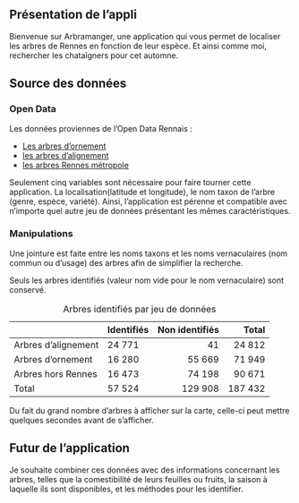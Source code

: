 
## Présentation de l'appli

Bienvenue sur Arbramanger, une application qui vous permet de localiser les arbres de Rennes en fonction de leur espèce. Et ainsi comme moi, rechercher les chataîgners pour cet automne.

## Source des données

### Open Data

Les données proviennes de l'Open Data Rennais : 

- [Les arbres d'ornement](https://data.rennesmetropole.fr/explore/dataset/arbres-dornement-rennes/information/)
- [les arbres d'alignement](https://data.rennesmetropole.fr/explore/dataset/arbres-d-alignement-rennes/information/)
- [les arbres Rennes métropole](https://data.rennesmetropole.fr/explore/dataset/arbre_hors_rennes/information/)

Seulement cinq variables sont nécessaire pour faire tourner cette application. La localisation(latitude et longitude), le nom taxon de l'arbre (genre, espèce, variété).
Ainsi, l'application est pérenne et compatible avec n'importe quel autre jeu de données présentant les mêmes caractéristiques.

### Manipulations

Une jointure est faite entre les noms taxons et les noms vernaculaires (nom commun ou d'usage) des arbres afin de simplifier la recherche.

Seuls les arbres identifiés (valeur nom vide pour le nom vernaculaire) sont conservé.

Table: Arbres identifiés par jeu de données

|                    |Identifiés | Non identifiés|   Total|
|:-------------------|:----------|--------------:|-------:|
|Arbres d'alignement |24 771     |             41|  24 812|
|Arbres d'ornement   |16 280     |         55 669|  71 949|
|Arbres hors Rennes  |16 473     |         74 198|  90 671|
|Total               |57 524     |        129 908| 187 432|

Du fait du grand nombre d'arbres à afficher sur la carte, celle-ci peut mettre quelques secondes avant de s'afficher. 


## Futur de l'application

Je souhaite combiner ces données avec des informations concernant les arbres, telles que la comestibilité de leurs feuilles ou fruits, la saison à laquelle ils sont disponibles, et les méthodes pour les identifier.






